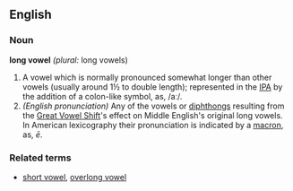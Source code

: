 ==English==
===Noun===
'''long vowel''' ''(plural:'' long vowels)
# A vowel which is normally pronounced somewhat longer than other vowels (usually around 1½ to double length); represented in the [[IPA]] by the addition of a colon-like symbol, as, /aː/.
# ''(English pronunciation)'' Any of the vowels or [[diphthong]]s resulting from the [[Great Vowel Shift]]'s effect on Middle English's original long vowels. In American lexicography their pronunciation is indicated by a [[macron]], as, ''ē''.

===Related terms===
* [[short vowel]], [[overlong vowel]]
